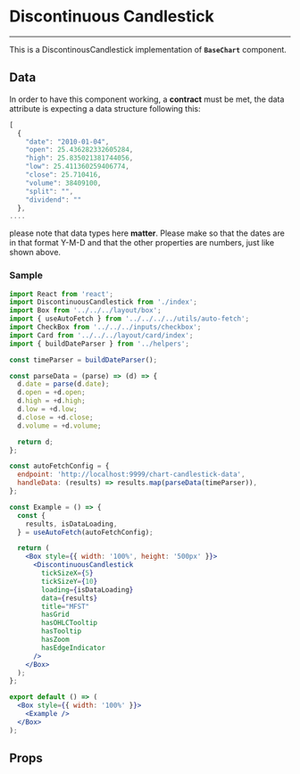 
<Meta title="toolbox-ui/Financial/Charts" component={DiscontinuousCandlestick} />

# Discontinuous Candlestick
<hr />

This is a DiscontinousCandlestick implementation of **`BaseChart`** component.

<Story name="Discontinuous Candlestick">
  <DiscontinuousCandlestickTemplate />
</Story>

## Data
In order to have this component working, a **contract** must be met, the data attribute
is expecting a data structure following this:

```jsx
[
  {
    "date": "2010-01-04",
    "open": 25.436282332605284,
    "high": 25.835021381744056,
    "low": 25.411360259406774,
    "close": 25.710416,
    "volume": 38409100,
    "split": "",
    "dividend": ""
  },
....
```

please note that data types here **matter**. Please make so that the dates are in that format
Y-M-D and that the other properties are numbers, just like shown above.

### Sample

```jsx
import React from 'react';
import DiscontinuousCandlestick from './index';
import Box from '../../../layout/box';
import { useAutoFetch } from '../../../../utils/auto-fetch';
import CheckBox from '../../../inputs/checkbox';
import Card from '../../../layout/card/index';
import { buildDateParser } from '../helpers';

const timeParser = buildDateParser();

const parseData = (parse) => (d) => {
  d.date = parse(d.date);
  d.open = +d.open;
  d.high = +d.high;
  d.low = +d.low;
  d.close = +d.close;
  d.volume = +d.volume;

  return d;
};

const autoFetchConfig = {
  endpoint: 'http://localhost:9999/chart-candlestick-data',
  handleData: (results) => results.map(parseData(timeParser)),
};

const Example = () => {
  const {
    results, isDataLoading,
  } = useAutoFetch(autoFetchConfig);

  return (
    <Box style={{ width: '100%', height: '500px' }}>
      <DiscontinuousCandlestick
        tickSizeX={5}
        tickSizeY={10}
        loading={isDataLoading}
        data={results}
        title="MFST"
        hasGrid
        hasOHLCTooltip
        hasTooltip
        hasZoom
        hasEdgeIndicator
      />
    </Box>
  );
};

export default () => (
  <Box style={{ width: '100%' }}>
    <Example />
  </Box>
);
```

## Props
<Props of={DiscontinuousCandlestick} />
